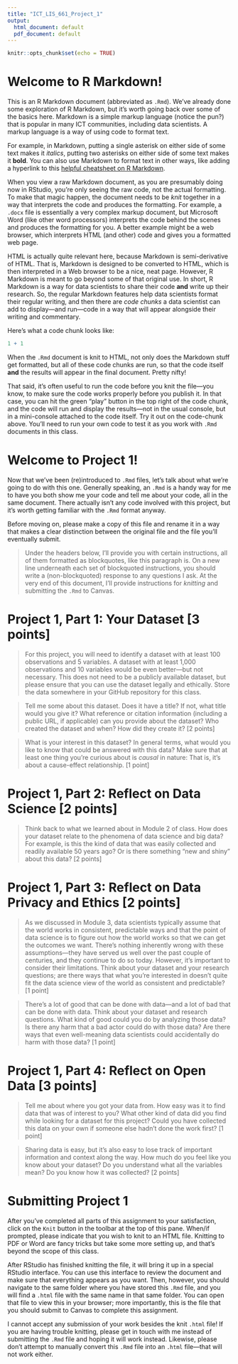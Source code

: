 ```yaml
---
title: "ICT_LIS_661_Project_1"
output:
  html_document: default
  pdf_document: default
---
```


```r
knitr::opts_chunk$set(echo = TRUE)
```

# Welcome to R Markdown!

This is an R Markdown document (abbreviated as `.Rmd`). We've already done some exploration of R Markdown, but it's worth going back over some of the basics here. Markdown is a simple markup language (notice the pun?) that is popular in many ICT communities, including data scientists. A markup language is a way of using code to format text.

For example, in Markdown, putting a single asterisk on either side of some text makes it *italics*, putting two asterisks on either side of some text makes it **bold**. You can also use Markdown to format text in other ways, like adding a hyperlink to this [helpful cheatsheet on R Markdown](https://www.rstudio.com/wp-content/uploads/2015/02/rmarkdown-cheatsheet.pdf). 

When you view a raw Markdown document, as you are presumably doing now in RStudio, you're only seeing the raw code, not the actual formatting. To make that magic happen, the document needs to be *knit* together in a way that interprets the code and produces the formatting. For example, a `.docx` file is essentially a very complex markup document, but Microsoft Word (like other word processors) interprets the code behind the scenes and produces the formatting for you. A better example might be a web browser, which interprets HTML (and other) code and gives you a formatted web page. 

HTML is actually quite relevant here, because Markdown is semi-derivative of HTML. That is, Markdown is designed to be converted to HTML, which is then interpreted in a Web browser to be a nice, neat page. However, R Markdown is meant to go beyond some of that original use. In short, R Markdown is a way for data scientists to share their code **and** write up their research. So, the regular Markdown features help data scientists format their regular writing, and then there are *code chunks* a data scientist can add to display—and run—code in a way that will appear alongside their writing and commentary.

Here's what a code chunk looks like:

```r
1 + 1
```

When the `.Rmd` document is knit to HTML, not only does the Markdown stuff get formatted, but all of these code chunks are run, so that the code itself **and** the results will appear in the final document. Pretty nifty!

That said, it's often useful to run the code before you knit the file—you know, to make sure the code works properly before you publish it. In that case, you can hit the green "play" button in the top right of the code chunk, and the code will run and display the results—not in the usual console, but in a mini-console attached to the code itself. Try it out on the code-chunk above. You'll need to run your own code to test it as you work with `.Rmd` documents in this class.

# Welcome to Project 1!

Now that we've been (re)introduced to `.Rmd` files, let's talk about what we're going to do with this one. Generally speaking, an `.Rmd` is a handy way for me to have you both show me your code and tell me about your code, all in the same document. There actually isn't any code involved with this project, but it's worth getting familiar with the `.Rmd` format anyway.

Before moving on, please make a copy of this file and rename it in a way that makes a clear distinction between the original file and the file you'll eventually submit.

> Under the headers below, I'll provide you with certain instructions, all of them formatted as blockquotes, like this paragraph is. On a new line underneath each set of blockquoted instructions, you should write a (non-blockquoted) response to any questions I ask. At the very end of this document, I'll provide instructions for *knitting* and submitting the `.Rmd` to Canvas.

# Project 1, Part 1: Your Dataset [3 points]

> For this project, you will need to identify a dataset with at least 100 observations and 5 variables. A dataset with at least 1,000 observations and 10 variables would be even better—but not necessary. This does not need to be a publicly available dataset, but please ensure that you can use the dataset legally and ethically. Store the data somewhere in your GitHub repository for this class.

> Tell me some about this dataset. Does it have a title? If not, what title would you give it? What reference or citation information (including a public URL, if applicable) can you provide about the dataset? Who created the dataset and when? How did they create it? [2 points]



> What is your interest in this dataset? In general terms, what would you like to know that could be answered with this data? Make sure that at least one thing you're curious about is *causal* in nature: That is, it's about a cause-effect relationship. [1 point]



# Project 1, Part 2: Reflect on Data Science [2 points]

> Think back to what we learned about in Module 2 of class. How does your dataset relate to the phenomena of data science and big data? For example, is this the kind of data that was easily collected and readily available 50 years ago? Or is there something "new and shiny" about this data? [2 points]


# Project 1, Part 3: Reflect on Data Privacy and Ethics [2 points]

> As we discussed in Module 3, data scientists typically assume that the world works in consistent, predictable ways and that the point of data science is to figure out how the world works so that we can get the outcomes we want. There's nothing inherently wrong with these assumptions—they have served us well over the past couple of centuries, and they continue to do so today. However, it's important to consider their limitations. Think about your dataset and your research questions; are there ways that what you're interested in doesn't quite fit the data science view of the world as consistent and predictable? [1 point]



> There's a lot of good that can be done with data—and a lot of bad that can be done with data. Think about your dataset and research questions. What kind of good could you do by analyzing those data? Is there any harm that a bad actor could do with those data? Are there ways that even well-meaning data scientists could accidentally do harm with those data? [1 point]



# Project 1, Part 4: Reflect on Open Data [3 points]

> Tell me about where you got your data from. How easy was it to find data that was of interest to you? What other kind of data did you find while looking for a dataset for this project? Could you have collected this data on your own if someone else hadn't done the work first? [1 point]


> Sharing data is easy, but it's also easy to lose track of important information and context along the way. How much do you feel like you know about your dataset? Do you understand what all the variables mean? Do you know how it was collected?  [2 points]



# Submitting Project 1

After you've completed all parts of this assignment to your satisfaction, click on the `Knit` button in the toolbar at the top of this pane. When/if prompted, please indicate that you wish to knit to an HTML file. Knitting to PDF or Word are fancy tricks but take some more setting up, and that's beyond the scope of this class. 

After RStudio has finished knitting the file, it will bring it up in a special RStudio interface. You can use this interface to review the document and make sure that everything appears as you want. Then, however, you should navigate to the same folder where you have stored this `.Rmd` file, and you will find a `.html` file with the same name in that same folder. You can open that file to view this in your browser; more importantly, this is the file that you should submit to Canvas to complete this assignment.

I cannot accept any submission of your work besides the knit `.html` file! If you are having trouble knitting, please get in touch with me instead of submitting the `.Rmd` file and hoping it will work instead. Likewise, please don't attempt to manually convert this `.Rmd` file into an `.html` file—that will not work either.